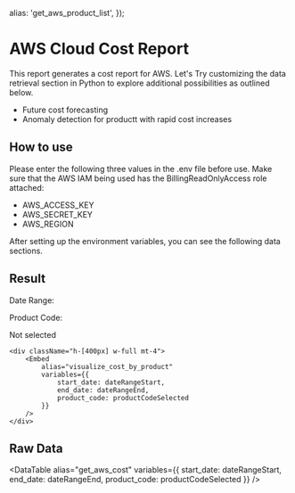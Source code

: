   alias: 'get_aws_product_list',
});

# AWS Cloud Cost Report

This report generates a cost report for AWS.
Let's Try customizing the data retrieval section in Python to explore additional possibilities as outlined below.

- Future cost forecasting
- Anomaly detection for productt with rapid cost increases

## How to use

Please enter the following three values in the .env file before use.
Make sure that the AWS IAM being used has the BillingReadOnlyAccess role attached:

- AWS_ACCESS_KEY
- AWS_SECRET_KEY
- AWS_REGION

After setting up the environment variables, you can see the following data sections.

## Result

<div className="p-4 border border-gray-300 rounded-lg shadow-md">
    <Grid cols="1">
        <div className="flex items-center gap-3">
            <p>Date Range:</p>
            <div className="flex-1">
                <VariableDatePicker
                    type="range"
                    variables={[
                        dateRangeStart,
                        dateRangeEnd
                    ]}
                />
            </div>
        </div>
        <div className="flex items-center gap-3">
            <p>Product Code:</p>
            <div className="flex-1">
                <VariableSelect variable={productCodeSelected}>
                    <VariableSelectItem value="all">Not selected</VariableSelectItem>
                    <VariableSelectItems items={productCodeList} labelKey="product_code" valueKey="product_code" />
                </VariableSelect>
            </div>
        </div>
    </Grid>

    <div className="h-[400px] w-full mt-4">
        <Embed
            alias="visualize_cost_by_product"
            variables={{
                start_date: dateRangeStart,
                end_date: dateRangeEnd,
                product_code: productCodeSelected
            }}
        />
    </div>
</div>

## Raw Data

<DataTable
    alias="get_aws_cost"
    variables={{
        start_date: dateRangeStart,
        end_date: dateRangeEnd,
        product_code: productCodeSelected
    }}
/>